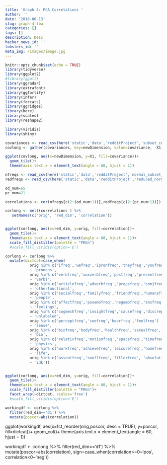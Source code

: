 ```yaml
---
title: 'Graph 4: PCA Correlations '
author: ''
date: '2018-06-13'
slug: graph-4-tba
categories: []
tags: []
description: Desc
hacker_news_id: ''
lobsters_id: ''
meta_img: /images/image.jpg
---
```



```r
knitr::opts_chunk$set(echo = TRUE)
library(tidyverse) 
library(ggplot2)
#library(ggalt)
library(ggradar)
library(extrafont)
library(ggfortify)
library(infer)
library(forcats)
library(ggridges)
library(here)
library(scales)
library(reshape2)

library(viridis)
library(shiny)
```


```r
covariances <- read_csv(here('static','data','redditProject','subset_covariance.csv'))
covlong <- gather(covariances, key=newDimension, value=covariance, -X1)

ggplot(covlong, aes(x=newDimension, y=X1, fill=covariance))+
  geom_tile()+
  theme(axis.text.x = element_text(angle = 60, hjust = 1))

```

```r
nfreqs <- read_csv(here('static','data','redditProject','normal_subset_freqs.csv'))
redfreqs <- read_csv(here('static','data','redditProject','reduced_normal_subset_freqs'))

od_num=65
pc_num=21

correlations <- cor(nfreqs[c(2:(od_num+1))],redfreqs[c(2:(pc_num+1))])

corlong <- melt(correlations ) %>% 
   setNames(c('orig', 'red_dim', 'correlation'))


ggplot(corlong, aes(x=red_dim, y=orig, fill=correlation))+
  geom_tile()+ 
  theme(axis.text.x = element_text(angle = 60, hjust = 1))+
  scale_fill_distiller(palette = "PRGn")
  #scale_fill_viridis(option='E')

```



```r
corlong <- corlong %>% 
  mutate(dictcat=case_when(
           orig %in% c('ifreq','wefreq','ipronfreq','theyfreq','youfreq','shehefreq','pronounfreq','ppronfreq')
           ~ 'pronons',
           orig %in% c('verbfreq','auxverbfreq','pastfreq','presentfreq','futurefreq')
           ~ 'verbs',
           orig %in% c('articlefreq','adverbfreq','prepsfreq','conjfreq','negatefreq','quantfreq','numberfreq','swearfreq','functfreq')
           ~ 'otherfunctional',
           orig %in% c('socialfreq','familyfreq','friendfreq','humansfreq')
           ~ 'people',
           orig %in% c('affectfreq','posemofreq','negemofreq','anxfreq','angerfreq','sadfreq')
           ~ 'feelings',
           orig %in% c('cogmechfreq','insightfreq','causefreq','discrepfreq','tentatfreq','certainfreq','inhibfreq','inclfreq','exclfreq')
           ~ 'unlabeled',
           orig %in% c('perceptfreq','seefreq','hearfreq','feelfreq')
           ~ 'sense',
           orig %in% c('biofreq','bodyfreq','healthfreq','sexualfreq','ingestfreq')
           ~ 'bio',
           orig %in% c('relativfreq','motionfreq','spacefreq','timefreq')
           ~ 'physics',
           orig %in% c('workfreq','achievefreq','leisurefreq','homefreq','moneyfreq','religfreq','deathfreq')
           ~ 'life',
           orig %in% c('assentfreq','nonflfreq','fillerfreq', 'absolutistfreq')
           ~ 'idk'))


ggplot(corlong, aes(x=red_dim, y=orig, fill=correlation))+
  geom_tile()+
  theme(axis.text.x = element_text(angle = 60, hjust = 1))+
  scale_fill_distiller(palette = "PRGn")+
  facet_wrap(~dictcat, scales='free')
  #scale_fill_viridis(option='E') 

workingdf <- corlong %>% 
  filter(red_dim=='d1') %>% 
  mutate(poscor=abs(correlation))

```
ggplot(workingdf, aes(x=fct_reorder(orig,poscor,.desc = TRUE), y=poscor, fill=dictcat))+
  geom_col()+
  theme(axis.text.x = element_text(angle = 60, hjust = 1))

workingdf <- corlong %>% 
      filter(red_dim=='d1') %>% 
      mutate(poscor=abs(correlation), sign=case_when(correlation>=0~'pos', correlation<0~'neg'))



